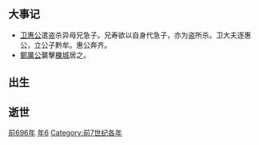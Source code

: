 {{yearTOC|-696|[[癸未|癸未年]]（[[生肖|雞年]]）；[[周莊王|周莊王]]元年；[[魯桓公|魯桓公]]十六年；[[秦武公|秦武公]]二年；[[陳莊公|陳莊公]]四年；[[蔡桓侯|蔡桓侯]]十九年；[[鄭昭公|鄭昭公]]元年；[[宋莊公|宋莊公]]十五年；[[楚武王|楚武王]]四十五年；[[齊襄公|齊襄公]]二年；[[晉侯緡|晉侯緡]]十一年；[[曲沃武公|曲沃武公]]二十年；[[燕桓侯|燕桓侯]]二年；[[衛黔牟|衛黔牟]]元年；[[曹莊公|曹莊公]]六年；[[杞靖公|杞靖公]]八年}}
== 大事记 ==
*[[卫惠公|卫惠公]]遣盗杀异母兄急子。兄寿欲以自身代急子，亦为盗所杀。卫大夫逐惠公，立公子黔牟。惠公奔齐。
*[[鄭厲公|鄭厲公]]襲擊[[櫟城|櫟城]]居之。

== 出生 ==


== 逝世 ==
{{Wikisource year mention}}



[[Category:前696年|]]
[[Category:前690年代|年6]]
[[Category:前7世纪各年|Category:前7世纪各年]]
